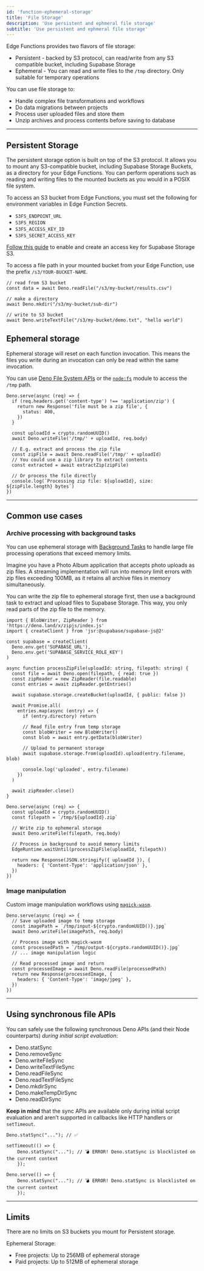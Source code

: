 ```yaml
---
id: 'function-ephemeral-storage'
title: 'File Storage'
description: 'Use persistent and ephmeral file storage'
subtitle: 'Use persistent and ephmeral file storage'
---
```


Edge Functions provides two flavors of file storage:
* Persistent - backed by S3 protocol, can read/write from any S3 compatible bucket, including Supabase Storage
* Ephemeral - You can read and write files to the `/tmp` directory. Only suitable for temporary operations

You can use file storage to:

- Handle complex file transformations and workflows
- Do data migrations between projects
- Process user uploaded files and store them
- Unzip archives and process contents before saving to database

---

## Persistent Storage

The persistent storage option is built on top of the S3 protocol. It allows you to mount any S3-compatible bucket, including Supabase Storage Buckets, as a directory for your Edge Functions.
You can perform operations such as reading and writing files to the mounted buckets as you would in a POSIX file system.

To access an S3 bucket from Edge Functions, you must set the following for environment variables in Edge Function Secrets.

- `S3FS_ENDPOINT_URL`
- `S3FS_REGION`
- `S3FS_ACCESS_KEY_ID`
- `S3FS_SECRET_ACCESS_KEY`

[Follow this guide](https://supabase.com/docs/guides/storage/s3/authentication) to enable and create an access key for Supabase Storage S3.

To access a file path in your mounted bucket from your Edge Function, use the prefix `/s3/YOUR-BUCKET-NAME`.

```tsx
// read from S3 bucket
const data = await Deno.readFile("/s3/my-bucket/results.csv")

// make a directory
await Deno.mkdir("/s3/my-bucket/sub-dir")

// write to S3 bucket
await Deno.writeTextFile("/s3/my-bucket/demo.txt", "hello world")
```

## Ephemeral storage

Ephemeral storage will reset on each function invocation. This means the files you write during an invocation can only be read within the same invocation.

You can use [Deno File System APIs](https://docs.deno.com/api/deno/file-system) or the [`node:fs`](https://docs.deno.com/api/node/fs/) module to access the `/tmp` path.

```tsx
Deno.serve(async (req) => {
  if (req.headers.get('content-type') !== 'application/zip') {
    return new Response('file must be a zip file', {
      status: 400,
    })
  }

  const uploadId = crypto.randomUUID()
  await Deno.writeFile('/tmp/' + uploadId, req.body)

  // E.g. extract and process the zip file
  const zipFile = await Deno.readFile('/tmp/' + uploadId)
  // You could use a zip library to extract contents
  const extracted = await extractZip(zipFile)

  // Or process the file directly
  console.log(`Processing zip file: ${uploadId}, size: ${zipFile.length} bytes`)
})
```

---

## Common use cases

### Archive processing with background tasks

You can use ephemeral storage with [Background Tasks](/docs/guides/functions/background-tasks) to handle large file processing operations that exceed memory limits.

Imagine you have a Photo Album application that accepts photo uploads as zip files. A streaming implementation will run into memory limit errors with zip files exceeding 100MB, as it retains all archive files in memory simultaneously.

You can write the zip file to ephemeral storage first, then use a background task to extract and upload files to Supabase Storage. This way, you only read parts of the zip file to the memory.

```tsx
import { BlobWriter, ZipReader } from 'https://deno.land/x/zipjs/index.js'
import { createClient } from 'jsr:@supabase/supabase-js@2'

const supabase = createClient(
  Deno.env.get('SUPABASE_URL'),
  Deno.env.get('SUPABASE_SERVICE_ROLE_KEY')
)

async function processZipFile(uploadId: string, filepath: string) {
  const file = await Deno.open(filepath, { read: true })
  const zipReader = new ZipReader(file.readable)
  const entries = await zipReader.getEntries()

  await supabase.storage.createBucket(uploadId, { public: false })

  await Promise.all(
    entries.map(async (entry) => {
      if (entry.directory) return

      // Read file entry from temp storage
      const blobWriter = new BlobWriter()
      const blob = await entry.getData(blobWriter)

      // Upload to permanent storage
      await supabase.storage.from(uploadId).upload(entry.filename, blob)

      console.log('uploaded', entry.filename)
    })
  )

  await zipReader.close()
}

Deno.serve(async (req) => {
  const uploadId = crypto.randomUUID()
  const filepath = `/tmp/${uploadId}.zip`

  // Write zip to ephemeral storage
  await Deno.writeFile(filepath, req.body)

  // Process in background to avoid memory limits
  EdgeRuntime.waitUntil(processZipFile(uploadId, filepath))

  return new Response(JSON.stringify({ uploadId }), {
    headers: { 'Content-Type': 'application/json' },
  })
})
```

### Image manipulation

Custom image manipulation workflows using [`magick-wasm`](/docs/guides/functions/examples/image-manipulation).

```tsx
Deno.serve(async (req) => {
  // Save uploaded image to temp storage
  const imagePath = `/tmp/input-${crypto.randomUUID()}.jpg`
  await Deno.writeFile(imagePath, req.body)

  // Process image with magick-wasm
  const processedPath = `/tmp/output-${crypto.randomUUID()}.jpg`
  // ... image manipulation logic

  // Read processed image and return
  const processedImage = await Deno.readFile(processedPath)
  return new Response(processedImage, {
    headers: { 'Content-Type': 'image/jpeg' },
  })
})
```

---

## Using synchronous file APIs

You can safely use the following synchronous Deno APIs (and their Node counterparts) *during initial script evaluation*:

- Deno.statSync
- Deno.removeSync
- Deno.writeFileSync
- Deno.writeTextFileSync
- Deno.readFileSync
- Deno.readTextFileSync
- Deno.mkdirSync
- Deno.makeTempDirSync
- Deno.readDirSync

**Keep in mind** that the sync APIs are available only during initial script evaluation and aren’t supported in callbacks like HTTP handlers or `setTimeout`.

```tsx
Deno.statSync("..."); // ✅

setTimeout(() => {
    Deno.statSync("..."); // 💣 ERROR! Deno.statSync is blocklisted on the current context
    });

Deno.serve(() => {
    Deno.statSync("..."); // 💣 ERROR! Deno.statSync is blocklisted on the current context
    });
```

---

## Limits

There are no limits on S3 buckets you mount for Persistent storage.

Ephemeral Storage:

- Free projects: Up to 256MB of ephemeral storage
- Paid projects: Up to 512MB of ephemeral storage

